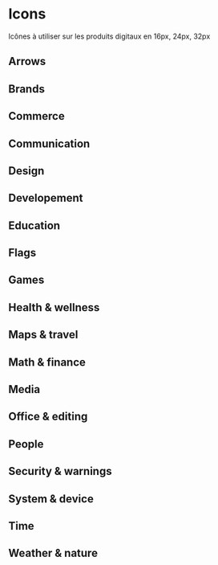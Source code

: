 
<Meta title="Identity/Icons/Default" />

# Icons

Icônes à utiliser sur les produits digitaux en 16px, 24px, 32px

## Arrows

<Canvas>
  <Story id="identity-icons-default--arrows" />
</Canvas>

## Brands

<Canvas>
  <Story id="identity-icons-default--brands" />
</Canvas>

## Commerce

<Canvas>
  <Story id="identity-icons-default--commerce" />
</Canvas>

## Communication
<Canvas>
  <Story id="identity-icons-default--communication" />
</Canvas>

## Design

<Canvas>
  <Story id="identity-icons-default--design" />
</Canvas>

## Developement

<Canvas>
  <Story id="identity-icons-default--developement" />
</Canvas>

## Education

<Canvas>
  <Story id="identity-icons-default--education" />
</Canvas>

## Flags
<Canvas>
  <Story id="identity-icons-default--flags" />
</Canvas>

## Games
<Canvas>
  <Story id="identity-icons-default--games" />
</Canvas>

## Health & wellness

<Canvas>
  <Story id="identity-icons-default--health-wellness" />
</Canvas>

## Maps & travel
<Canvas>
  <Story id="identity-icons-default--maps-travel" />
</Canvas>

## Math & finance
<Canvas>
  <Story id="identity-icons-default--math-finance" />
</Canvas>

## Media
<Canvas>
  <Story id="identity-icons-default--media" />
</Canvas>

## Office & editing
<Canvas>
  <Story id="identity-icons-default--office-editing" />
</Canvas>

## People
<Canvas>
  <Story id="identity-icons-default--people" />
</Canvas>

## Security & warnings

<Canvas>
  <Story id="identity-icons-default--security-warnings" />
</Canvas>

## System & device

<Canvas>
  <Story id="identity-icons-default--system-device" />
</Canvas>

## Time
<Canvas>
  <Story id="identity-icons-default--time" />
</Canvas>

## Weather & nature

<Canvas>
  <Story id="identity-icons-default--weather-nature" />
</Canvas>